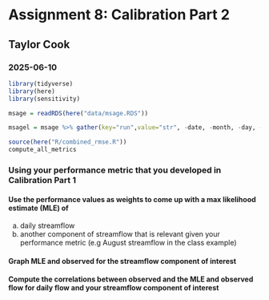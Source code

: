 # Assignment 8: Calibration Part 2

## Taylor Cook

### 2025-06-10

```r
library(tidyverse)
library(here)
library(sensitivity)

msage = readRDS(here("data/msage.RDS"))

msagel = msage %>% gather(key="run",value="str", -date, -month, -day, -year, -wy,-obs)

source(here("R/combined_rmse.R"))
compute_all_metrics
```

### Using your performance metric that you developed in Calibration Part 1

#### Use the performance values as weights to come up with a max likelihood estimate (MLE) of

a)  daily streamflow
b)  another component of streamflow that is relevant given your performance metric (e.g August streamflow in the class example)

#### Graph MLE and observed for the streamflow component of interest

#### Compute the correlations between observed and the MLE and observed flow for daily flow and your streamflow component of interest
